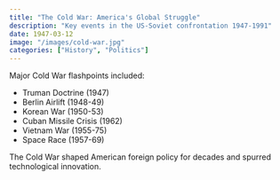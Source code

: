 ```yaml
---
title: "The Cold War: America's Global Struggle"
description: "Key events in the US-Soviet confrontation 1947-1991"
date: 1947-03-12
image: "/images/cold-war.jpg"
categories: ["History", "Politics"]
---
```


Major Cold War flashpoints included:

- Truman Doctrine (1947)
- Berlin Airlift (1948-49)
- Korean War (1950-53)
- Cuban Missile Crisis (1962)
- Vietnam War (1955-75)
- Space Race (1957-69)

The Cold War shaped American foreign policy for decades and spurred technological innovation.
